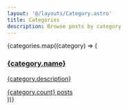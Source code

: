 ```yaml
---
layout: '@/layouts/Category.astro'
title: Categories
description: Browse posts by category
---
```



<div className="mt-8 grid grid-cols-1 md:grid-cols-2 lg:grid-cols-3 gap-6">
  {categories.map((category) => (
    <a href={`/en/categories/${category.name.toLowerCase().replace(/\s+/g, '-')}`} className="block h-72">
      <div className="bg-white/10 dark:bg-white/10 rounded-lg p-6 backdrop-blur-sm border border-white/30 dark:border-white/10 hover:bg-black/5 dark:hover:bg-white/20 transition-all duration-200 shadow-sm hover:shadow-md group cursor-pointer h-full flex flex-col">
        <div className="text-center flex-grow flex flex-col justify-between h-full">
          <div>
            <div className="text-3xl mb-4 text-[#8e7f9d] dark:text-[#6b8cc7] group-hover:text-[#6d5d7a] dark:group-hover:text-[#8ca8e8] transition-colors flex items-center justify-center">
              <i data-lucide={category.icon}></i>
            </div>
            <h3 className="text-xl font-semibold text-black/90 dark:text-white/90 mb-3 group-hover:text-black dark:group-hover:text-white transition-colors">
              {category.name}
            </h3>
            <p className="text-black/70 dark:text-white/70 mb-4 leading-relaxed text-sm overflow-hidden" style="display: -webkit-box; -webkit-line-clamp: 3; -webkit-box-orient: vertical; text-overflow: ellipsis;">
              {category.description}
            </p>
          </div>
          <div className="text-sm text-black/60 dark:text-white/60">
            {category.count} posts
          </div>
        </div>
      </div>
    </a>
  ))}
</div>
